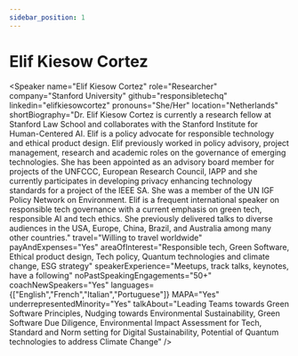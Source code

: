 ```yaml
---
sidebar_position: 1
---
```



# Elif Kiesow Cortez

<Speaker
  name="Elif Kiesow Cortez"
  role="Researcher"
  company="Stanford University"
  github="responsibletechq"
  linkedin="elifkiesowcortez"
  pronouns="She/Her"
  location="Netherlands"
  shortBiography="Dr. Elif Kiesow Cortez is currently a research fellow at Stanford Law School and collaborates with the Stanford Institute for Human-Centered AI. Elif is a policy advocate for responsible technology and ethical product design. Elif previously worked in policy advisory, project management, research and academic roles on the governance of emerging technologies. She has been appointed as an advisory board member for projects of the UNFCCC, European Research Council, IAPP and she currently participates in developing privacy enhancing technology standards for a project of the IEEE SA. She was a member of the UN IGF Policy Network on Environment. Elif is a frequent international speaker on responsible tech governance with a current emphasis on green tech, responsible AI and tech ethics. She previously delivered talks to diverse audiences in the USA, Europe, China, Brazil, and Australia among many other countries."
  travel="Willing to travel worldwide"
  payAndExpenses="Yes"
  areaOfInterest="Responsible tech, Green Software, Ethical product design, Tech policy, Quantum technologies and climate change, ESG strategy"
  speakerExperience="Meetups, track talks, keynotes, have a following"
  noPastSpeakingEngagements="50+"
  coachNewSpeakers="Yes"
  languages={["English","French","Italian","Portuguese"]}
  MAPA="Yes"
  underrepresentedMinority="Yes"
  talkAbout="Leading Teams towards Green Software Principles, Nudging towards Environmental Sustainability, Green Software Due Diligence, Environmental Impact Assessment for Tech, Standard and Norm setting for Digital Sustainability, Potential of Quantum technologies to address Climate Change"
/>

